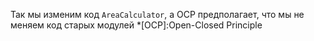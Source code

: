 Так мы изменим код `AreaCalculator`, а OCP предполагает, что мы не меняем код старых модулей
*[OCP]:Open-Closed Principle
